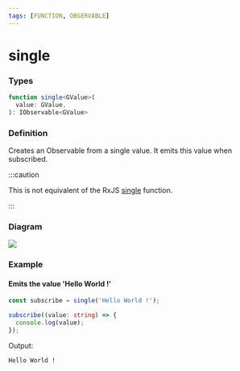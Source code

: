 ```yaml
---
tags: [FUNCTION, OBSERVABLE]
---
```


# single

### Types

```ts
function single<GValue>(
  value: GValue,
): IObservable<GValue>
```

### Definition

Creates an Observable from a single value. It emits this value when subscribed.

:::caution

This is not equivalent of the RxJS [single](https://rxjs.dev/api/index/function/single) function.

:::


### Diagram

![](example-diagram.svg)

### Example

#### Emits the value 'Hello World !'

```ts
const subscribe = single('Hello World !');

subscribe((value: string) => {
  console.log(value);
});
```

Output:

```text
Hello World !
```


